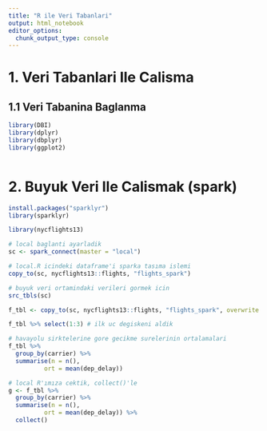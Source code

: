 ```yaml
---
title: "R ile Veri Tabanlari"
output: html_notebook
editor_options: 
  chunk_output_type: console
---
```


# 1. Veri Tabanlari Ile Calisma

## 1.1 Veri Tabanina Baglanma

```r


library(DBI)
library(dplyr)
library(dbplyr)
library(ggplot2)



```

# 2. Buyuk Veri Ile Calismak (spark)

```r


install.packages("sparklyr")
library(sparklyr)

library(nycflights13)

# local baglanti ayarladik
sc <- spark_connect(master = "local")

# local.R icindeki dataframe'i sparka tasıma islemi
copy_to(sc, nycflights13::flights, "flights_spark")

# buyuk veri ortamindaki verileri gormek icin
src_tbls(sc)

f_tbl <- copy_to(sc, nycflights13::flights, "flights_spark", overwrite = TRUE) # degiskene atadik

f_tbl %>% select(1:3) # ilk uc degiskeni aldik

# havayolu sirktelerine gore gecikme surelerinin ortalamalari
f_tbl %>% 
  group_by(carrier) %>% 
  summarise(n = n(),
          ort = mean(dep_delay))

# local R'ımıza cektik, collect()'le
g <- f_tbl %>% 
  group_by(carrier) %>% 
  summarise(n = n(),
          ort = mean(dep_delay)) %>%
  collect() 

```